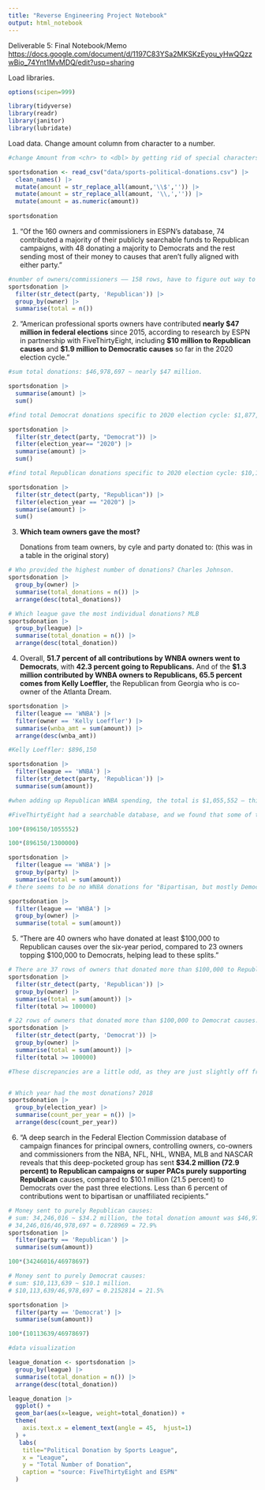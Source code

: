 ```yaml
---
title: "Reverse Engineering Project Notebook"
output: html_notebook
---
```


Deliverable 5: Final Notebook/Memo <https://docs.google.com/document/d/1197C83YSa2MKSKzEyou_yHwQQzzwBio_74Ynt1MvMDQ/edit?usp=sharing>

Load libraries.

```r
options(scipen=999)

library(tidyverse)
library(readr)
library(janitor)
library(lubridate)
```

Load data. Change amount column from character to a number.

```r

#change Amount from <chr> to <dbl> by getting rid of special characters

sportsdonation <- read_csv("data/sports-political-donations.csv") |>
  clean_names() |>
  mutate(amount = str_replace_all(amount,'\\$','')) |>
  mutate(amount = str_replace_all(amount, '\\,','')) |>
  mutate(amount = as.numeric(amount))
  
sportsdonation
```

1.  "Of the 160 owners and commissioners in ESPN's database, 74 contributed a majority of their publicly searchable funds to Republican campaigns, with 48 donating a majority to Democrats and the rest sending most of their money to causes that aren't fully aligned with either party."

```r

#number of owners/commissioners —— 158 rows, have to figure out way to get both owners and commisioners for the "more than 160 owners and commisioners" This might be because
sportsdonation |>
  filter(str_detect(party, 'Republican')) |>
  group_by(owner) |> 
  summarise(total = n())

```

2.  "American professional sports owners have contributed **nearly \$47 million in federal elections** since 2015, according to research by ESPN in partnership with FiveThirtyEight, including **\$10 million to Republican causes** and **\$1.9 million to Democratic causes** so far in the 2020 election cycle."

```r

#sum total donations: $46,978,697 ~ nearly $47 million.

sportsdonation |>
  summarise(amount) |>
  sum()

#find total Democrat donations specific to 2020 election cycle: $1,877,133 ~ $1.9 million.

sportsdonation |>
  filter(str_detect(party, "Democrat")) |>
  filter(election_year== "2020") |>
  summarise(amount) |>
  sum()

#find total Republican donations specific to 2020 election cycle: $10,111,284 ~ $10 million.

sportsdonation |>
  filter(str_detect(party, "Republican")) |>
  filter(election_year == "2020") |>
  summarise(amount) |>
  sum()

```

3.  **Which team owners gave the most?**

    Donations from team owners, by cyle and party donated to: (this was in a table in the original story)

```r

# Who provided the highest number of donations? Charles Johnson.
sportsdonation |>
  group_by(owner) |>
  summarise(total_donations = n()) |>
  arrange(desc(total_donations))

# Which league gave the most individual donations? MLB
sportsdonation |>
  group_by(league) |>
  summarise(total_donation = n()) |>
  arrange(desc(total_donation))

```

4.  Overall, **51.7 percent of all contributions by WNBA owners went to Democrats**, with **42.3 percent going to Republicans.** And of the **\$1.3 million contributed by WNBA owners to Republicans, 65.5 percent comes from Kelly Loeffler,** the Republican from Georgia who is co-owner of the Atlanta Dream.

```r


sportsdonation |>
  filter(league == 'WNBA') |>
  filter(owner == 'Kelly Loeffler') |>
  summarise(wnba_amt = sum(amount)) |>
  arrange(desc(wnba_amt))

#Kelly Loeffler: $896,150

sportsdonation |>
  filter(league == 'WNBA') |>
  filter(str_detect(party, 'Republican')) |>
  summarise(sum(amount))

#when adding up Republican WNBA spending, the total is $1,055,552 — this is not $1.3m, have to figure out why. We are not sure what the discrepancy is here, but we think it might be because there is not data for "Bipartisan, but mostly Democrat" included, which makes the total a little less than what FiveThirtyEight calculated. 

#FiveThirtyEight had a searchable database, and we found that some of the donations that were there were not present in our data, particularly  Kelly Loeffler's bipartisan donations. Even when we tried to redownload the data, we got the same results, so this seems to be something with the data.

100*(896150/1055552)

100*(896150/1300000)

sportsdonation |>
  filter(league == 'WNBA') |>
  group_by(party) |>
  summarise(total = sum(amount))
# there seems to be no WNBA donations for "Bipartisan, but mostly Democrat." 

sportsdonation |>
  filter(league == 'WNBA') |>
  group_by(owner) |>
  summarise(total = sum(amount))

```

5.  "There are 40 owners who have donated at least \$100,000 to Republican causes over the six-year period, compared to 23 owners topping \$100,000 to Democrats, helping lead to these splits."

```r

# There are 37 rows of owners that donated more than $100,000 to Republican causes.
sportsdonation |>
  filter(str_detect(party, 'Republican')) |>
  group_by(owner) |>
  summarise(total = sum(amount)) |>
  filter(total >= 100000)

# 22 rows of owners that donated more than $100,000 to Democrat causes.
sportsdonation |>
  filter(str_detect(party, 'Democrat')) |>
  group_by(owner) |>
  summarise(total = sum(amount)) |>
  filter(total >= 100000)

#These discrepancies are a little odd, as they are just slightly off from what FiveThirtyEight reported. We think that this could be because of the same issue with the WNBA calculations due to the data itself.


# Which year had the most donations? 2018
sportsdonation |>
  group_by(election_year) |>
  summarise(count_per_year = n()) |>
  arrange(desc(count_per_year))

```

6.  "A deep search in the Federal Election Commission database of campaign finances for principal owners, controlling owners, co-owners and commissioners from the NBA, NFL, NHL, WNBA, MLB and NASCAR reveals that this deep-pocketed group has sent **\$34.2 million (72.9 percent) to Republican campaigns or super PACs purely supporting Republican** causes, compared to \$10.1 million (21.5 percent) to Democrats over the past three elections. Less than 6 percent of contributions went to bipartisan or unaffiliated recipients."

```r

# Money sent to purely Republican causes: 
# sum: 34,246,016 ~ $34.2 million, the total donation amount was $46,978,697
# 34,246,016/46,978,697 = 0.728969 = 72.9%
sportsdonation |>
  filter(party == 'Republican') |>
  summarise(sum(amount))

100*(34246016/46978697)

# Money sent to purely Democrat causes:
# sum: $10,113,639 ~ $10.1 million.
# $10,113,639/46,978,697 = 0.2152814 = 21.5%

sportsdonation |>
  filter(party == 'Democrat') |>
  summarise(sum(amount))

100*(10113639/46978697)
```

```r

#data visualization

league_donation <- sportsdonation |>
  group_by(league) |>
  summarise(total_donation = n()) |>
  arrange(desc(total_donation))

league_donation |>
  ggplot() +
  geom_bar(aes(x=league, weight=total_donation)) +
  theme(
    axis.text.x = element_text(angle = 45,  hjust=1)
  ) +
   labs(
    title="Political Donation by Sports League",
    x = "League",
    y = "Total Number of Donation",
    caption = "source: FiveThirtyEight and ESPN"
  ) 



```
